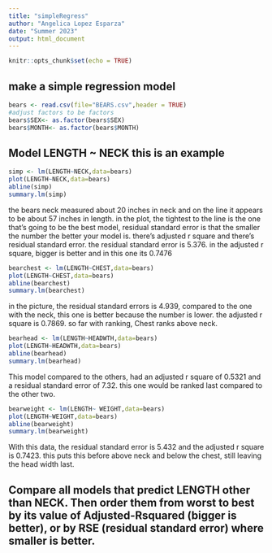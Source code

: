 ```yaml
---
title: "simpleRegress"
author: "Angelica Lopez Esparza"
date: "Summer 2023"
output: html_document
---
```


```r
knitr::opts_chunk$set(echo = TRUE)
```

## make a simple regression model

```r
bears <- read.csv(file="BEARS.csv",header = TRUE)
#adjust factors to be factors
bears$SEX<- as.factor(bears$SEX)
bears$MONTH<- as.factor(bears$MONTH)
```

## Model LENGTH ~ NECK  this is an example  

```r
simp <- lm(LENGTH~NECK,data=bears)
plot(LENGTH~NECK,data=bears)
abline(simp)
summary.lm(simp)
```

the bears neck measured about 20 inches in neck and on the line it appears to be about 57 inches in length. in the plot, the tightest to the line is the one that's going to be the best model, residual standard error is that the smaller the number the better your model is. there's adjusted r square and there's residual standard error. the residual standard error is 5.376. in the adjusted r square, bigger is better and in this one its 0.7476  


```r
bearchest <- lm(LENGTH~CHEST,data=bears)
plot(LENGTH~CHEST,data=bears)
abline(bearchest)
summary.lm(bearchest)
```
in the picture, the residual standard errors is 4.939, compared to the one with the neck, this one is better because the number is lower. the adjusted r square is 0.7869. so far with ranking, Chest ranks above neck.    
 
 
 
```r
bearhead <- lm(LENGTH~HEADWTH,data=bears)
plot(LENGTH~HEADWTH,data=bears)
abline(bearhead)
summary.lm(bearhead)
```
This model compared to the others, had an adjusted r square of 0.5321 and a residual standard error of 7.32. this one would be ranked last compared to the other two.  


```r
bearweight <- lm(LENGTH~ WEIGHT,data=bears)
plot(LENGTH~WEIGHT,data=bears)
abline(bearweight)
summary.lm(bearweight)
```
With this data, the residual standard error is 5.432 and the adjusted r square is 0.7423. this puts this before above neck and below the chest, still leaving the head width last.   



## Compare all models that predict LENGTH other than NECK. Then order them from worst to best by its value of Adjusted-Rsquared (bigger is better), or by RSE (residual standard error) where smaller is better. 

